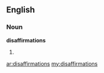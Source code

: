 ==English==

===Noun===
'''disaffirmations'''

# {{plural of|[[disaffirmation]]}}

[[ar:disaffirmations]]
[[my:disaffirmations]]